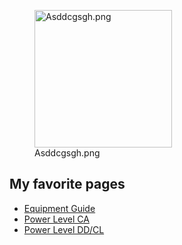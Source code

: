 [[File:Asddcgsgh.png|thumb|220x220px]]

==My favorite pages==

* [[Equipment Guide]]
* [http://kancolle.wikia.com/wiki/User_blog:Shinhwalee/Guide_to_Power_Leveling_Heavy_Cruiser_(CA)_in_World_3-2A Power Level CA]
* [http://kancolle.wikia.com/wiki/User_blog:Shinhwalee/World_4-3_Power_Level_Guide_for_DD_%26_CL Power Level DD/CL]